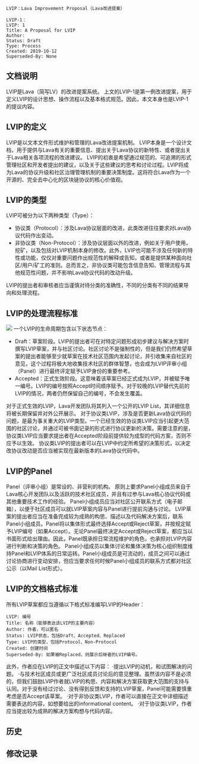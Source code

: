 <pre>
LVIP：Lava Improvement Proposal（Lava改进提案）

LVIP-1：
LVIP: 1
Title: A Proposal for LVIP
Author: 
Status: Draft
Type: Process
Created: 2019-10-12
Superseded-By: None
</pre>

==文档说明==
LVIP是Lava（简写LV）的改进提案系统。
上文的LVIP-1是第一例改进提案，用于定义LVIP的设计思想、操作流程以及基本格式规范。因此，本文本身也是LVIP-1的提议内容。

==LVIP的定义==
LVIP是以文本文件形式维护和管理的Lava改进提案机制。
LVIP本身是一个设计文档，用于提供与Lava有关的重要信息、提出关于Lava协议的新特性、或者提出关于Lava相关各项流程的改进建议。
LVIP的初衷是希望通过规范的、可追溯的形式管理社区和开发者提出的建议，以及关于这些建议的思考和讨论过程。LVIP将成为Lava的协议升级和社区治理管理机制的重要决策制度。这将符合Lava作为一个开源的、完全去中心化的区块链协议的核心价值观。

==LVIP的类型==
LVIP可被分为以下两种类型（Type）：
* 协议类（Protocol）：涉及Lava协议层面的改进，此类改进往往要求对Lava协议代码作出变动。
* 非协议类（Non-Protocol）：涉及协议层面以外的改进，例如关于用户使用，挖矿，以及包括对LVIP机制本身的修改。此外，LVIP也可能不涉及任何新的特性或功能，仅仅对重要问题作出规范性的解释或告知，或者是提供某种面向社区/用户/矿工的准则。总而言之，非协议类可能包含信息告知、管理流程与其他规范性问题，并不影响Lava协议代码的改动升级。
LVIP的提出者和审核者应当谨慎对待分类的准确性，不同的分类有不同的结果导向和处理流程。

==LVIP的处理流程标准==
<img src=lvip-0001/process.png></img>
一个LVIP的生命周期包含以下状态节点：
* Draft：草案阶段。LVIP的提出者可在对特定问题形成初步建议与解决方案时撰写LVIP草案，并与社区讨论。社区讨论不是强制性的，但是我们仍然希望草案的提出者能够至少就草案在技术社区范围内发起讨论，并引收集来自社区的意见，这个过程将极大地收集技术社区的群体智慧，也会成为LVIP评审小组（Panel）进行最终评定赋予LVIP身份的重要参考。
* Accepted：正式生效阶段。这意味着该草案已经正式成为LVIP，并被赋予唯一编号。LVIP的编号按照Accept时间顺序赋予。对于较晚的LVIP替代先前的LVIP的情况，两者仍然保留自己的编号，不会发生覆盖。
对于正式生效的LVIP，Lava开发团队将其列入一个公开的LVIP List，其详细信息将被长期保留并对外公开展示。
对于协议类LVIP，涉及是否更新Lava协议代码的问题，是最为事关重大的LVIP类型。一个已经生效的协议类LVIP应当引起更大范围的社区讨论，并通过可被书面记录的形式进行协议更新的决策。需要注意的是，协议类LVIP应当要求提出者在Accepted阶段前提供较为成型的代码方案，否则不应予以生效。
协议类LVIP的提出者可以在LVIP中约定所希望的决策形式，以决定改协议改动是否应当被实现在最新版本的Lava协议代码中。

==LVIP的Panel==
Panel（评审小组）是常设的、非营利的机构。
原则上要求Panel小组成员来自于Lava核心开发团队以及活跃的技术社区成员，并且有过参与Lava核心协议代码或其他重要技术工作的经验。
Panel小组成员应当对社区公开联系方式（电子邮箱），以便于社区成员可以就LVIP草案内容与Panel进行提前沟通与讨论。
LVIP草案的提出者应当在准备完成较为成熟的构思、描述以及代码解决方案后，联系Panel小组成员。Panel将以集体形式最终选择Accept或Reject草案，并按规定赋予LVIP编号（如果Accept）。无论Panel最终决定Accept或Reject草案，都应当以书面形式给出理由。因此，Panel既承担日常流程维护的角色，也承担对LVIP内容进行判断和决策的角色。
Panel小组成员以集体讨论和集体决策为核心组织制度维持Panel和LVIP体系的日常运转。Panel小组成员是可流动的，成员之间可以通过讨论协商进行变动安排，但应当要求任何时候Panel小组成员的联系方式都对社区公示（以Mail List形式）。

==LVIP的文档格式标准==
所有LVIP草案都应当遵循以下格式标准编写LVIP的Header：
<pre>
LVIP: 编号
Title: 名称（能够表达该LVIP的主要内容）
Author: 作者，可以匿名
Status: LVIP状态，包括Draft、Accepted、Replaced
Type: LVIP的类型，包括Protocol、Non-Protocol
Created: 创建时间
Superseded-By: 如果被Replaced，则展示后继者的LVIP编号。
</pre>
此外，作者应在LVIP的正文中描述以下内容：
·提出LVIP的动机，和试图解决的问题。
·与技术社区成员或更广泛社区成员讨论后的意见整理。虽然该内容不是必须的，但我们鼓励LVIP作者就LVIP的构思、内容和解决方案获取更大范围的支持与认同。对于没有经过讨论、没有得到反馈和支持的LVIP草案，Panel可能需要慎重考虑是否Accept该草案。
·对于非协议类LVIP，作者可以直接在正文中详细描述需要表达的内容，如想要给出的informational content。
·对于协议类LVIP，作者应当提出较为成熟的解决方案构想与代码内容。
==历史==
==修改记录==
